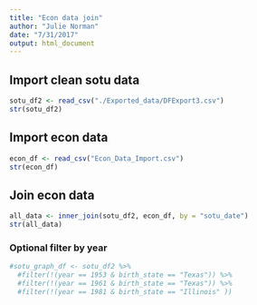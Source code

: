 ```yaml
---
title: "Econ data join"
author: "Julie Norman"
date: "7/31/2017"
output: html_document
---
```


## Import clean sotu data

```r
sotu_df2 <- read_csv("./Exported_data/DFExport3.csv")
str(sotu_df2)
```

## Import econ data

```r
econ_df <- read_csv("Econ_Data_Import.csv")
str(econ_df)
```



## Join econ data

```r
all_data <- inner_join(sotu_df2, econ_df, by = "sotu_date")
str(all_data)
```


### Optional filter by year

```r
#sotu_graph_df <- sotu_df2 %>% 
  #filter(!(year == 1953 & birth_state == "Texas")) %>%
  #filter(!(year == 1961 & birth_state == "Texas")) %>%
  #filter(!(year == 1981 & birth_state == "Illinois" )) 
 
```










